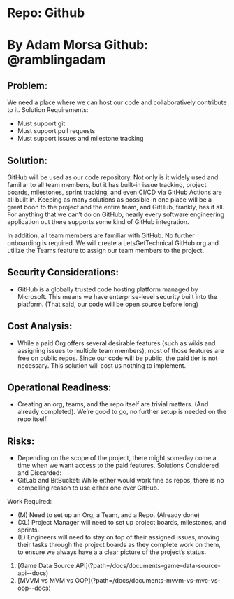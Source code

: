 
# Repo: Github

# By Adam Morsa Github: @ramblingadam

## Problem:

We need a place where we can host our code and collaboratively contribute to it.
Solution Requirements:

- Must support git
- Must support pull requests
- Must support issues and milestone tracking

## Solution:

GitHub will be used as our code repository. Not only is it widely used and familiar to all team
members, but it has built-in issue tracking, project boards, milestones, sprint tracking, and even
CI/CD via GitHub Actions are all built in. Keeping as many solutions as possible in one place will be
a great boon to the project and the entire team, and GitHub, frankly, has it all. For anything that
we can’t do on GitHub, nearly every software engineering application out there supports some
kind of GitHub integration.

In addition, all team members are familiar with GitHub. No further onboarding is required.
We will create a LetsGetTechnical GitHub org and utilize the Teams feature to assign our team
members to the project.

## Security Considerations:

- GitHub is a globally trusted code hosting platform managed by Microsoft. This means we
  have enterprise-level security built into the platform. (That said, our code will be open
  source before long)

## Cost Analysis:

- While a paid Org offers several desirable features (such as wikis and assigning issues to
  multiple team members), most of those features are free on public repos. Since our code
  will be public, the paid tier is not necessary. This solution will cost us nothing to
  implement.

## Operational Readiness:

- Creating an org, teams, and the repo itself are trivial matters. (And already completed).
  We’re good to go, no further setup is needed on the repo itself.

## Risks:

- Depending on the scope of the project, there might someday come a time when we
  want access to the paid features.
  Solutions Considered and Discarded:
- GitLab and BitBucket: While either would work fine as repos, there is no compelling
  reason to use either one over GitHub.

Work Required:

- (M) Need to set up an Org, a Team, and a Repo. (Already done)
- (XL) Project Manager will need to set up project boards, milestones, and sprints.
- (L) Engineers will need to stay on top of their assigned issues, moving their tasks
  through the project boards as they complete work on them, to ensure we always have a
  a clear picture of the project’s status.

<ol className="doc_nav_links">
  <li>
    [Game Data Source API](?path=/docs/documents-game-data-source-api--docs)
  </li>
  <li>[MVVM vs MVM vs OOP](?path=/docs/documents-mvvm-vs-mvc-vs-oop--docs)</li>
</ol>
